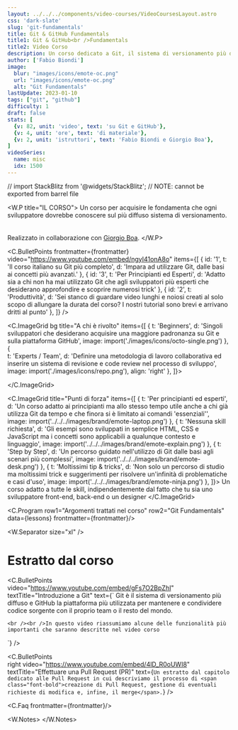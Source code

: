 ```yaml
---
layout: ../../../components/video-courses/VideoCoursesLayout.astro
css: 'dark-slate'
slug: 'git-fundamentals'
title: Git & GitHub Fundamentals
title1: Git & GitHub<br />Fundamentals 
title2: Video Corso
description: Un corso dedicato a Git, il sistema di versionamento più diffuso, e GitHub, la piattaforma più utilizzata, <span class="font-bold text-purple-400">adatto sia ai principianti che agli sviluppatori più esperti</span>.<br /><br />Sarai in grado di creare e gestire repository Git e imparerai, inoltre, a definire una metodologia di lavoro con il tuo team per portare avanti lo sviluppo dei tuoi progetti.<br /><br />Approfondiremo la gestione dei branch, lo sviluppo <span class="font-bold text-purple-400">collaborativo</span> in team con attenzione alla fase di <span class="font-bold text-purple-400">revisione tramite Pull Request</span>, gestione <span class="font-bold text-purple-400">Tag & Release</span> e comandi come <span class="font-bold text-purple-400">rebase, merge, reflog,</span> solo per citarne alcuni. 
author: ['Fabio Biondi']
image: 
  blur: "images/icons/emote-oc.png"
  url: "images/icons/emote-oc.png"
  alt: "Git Fundamentals"
lastUpdate: 2023-01-10
tags: ["git", "github"]  
difficulty: 1
draft: false
stats: [
  {v: 82, unit: 'video', text: 'su Git e GitHub'},
  {v: 4, unit: 'ore', text: 'di materiale'},
  {v: 2, unit: 'istruttori', text: 'Fabio Biondi e Giorgio Boa'},
]
videoSeries: 
  name: misc
  idx: 1500
---
```


// import StackBlitz from '@widgets/StackBlitz'; // NOTE: cannot be exported from barrel file 

<W.P title="IL CORSO">
  Un corso per acquisire le fondamenta che ogni sviluppatore dovrebbe conoscere sul più diffuso sistema di versionamento. <br /><br /> 
  <br />
  Realizzato in collaborazione con  <a href="https://www.linkedin.com/in/giorgio-boa/" target="_blank" class="link"> Giorgio Boa</a>.
</W.P>


<C.BulletPoints 
  frontmatter={frontmatter}
  video="https://www.youtube.com/embed/ngyI41onA8o"
  items={[
    { id: '1', t: 'Il corso italiano su Git più completo', d: 'Impara ad utilizzare Git, dalle basi ai concetti più avanzati.' },
    { id: '3', t: 'Per Principianti ed Esperti', d: 'Adatto sia a chi non ha mai utilizzato Git che agli sviluppatori più esperti che desiderano approfondire e scoprire numerosi trick' },
    { id: '2', t: 'Produttività', d: 'Sei stanco di guardare video lunghi e noiosi creati al solo scopo di allungare la durata del corso? I nostri tutorial sono brevi e arrivano dritti al punto' },
  ]}
/>
 



<C.ImageGrid bg title="A chi è rivolto" items={[
  { 
    t: 'Beginners', d: 'Singoli sviluppatori che desiderano acquisire una maggiore padronanza su Git e sulla piattaforma GitHub', 
    image: import('./images/icons/octo-single.png')
  },
  {  
    t: 'Experts / Team', d: 'Definire una metodologia di lavoro collaborativa ed inserire un sistema di revisione e code review nel processo di sviluppo',
    image: import('./images/icons/repo.png'),
    align: 'right'
  },
]}>


</C.ImageGrid>



<C.ImageGrid title="Punti di forza" items={[
  { 
    t: 'Per principianti ed esperti', d: 'Un corso adatto ai principianti ma allo stesso tempo utile anche a chi già utilizza Git da tempo e che finora si è limitato ai comandi \'essenziali\'', 
    image: import('../../../images/brand/emote-laptop.png')
  },
  { 
    t: 'Nessuna skill richiesta', d: 'Gli esempi sono sviluppati in semplice HTML, CSS e JavaScript ma i concetti sono applicabili a qualunque contesto e linguaggio',
    image: import('../../../images/brand/emote-explain.png')
  },
  { 
    t: 'Step by Step', d: 'Un percorso guidato nell\'utilizzo di Git dalle basi agli scenari più complessi',
    image: import('../../../images/brand/emote-desk.png')
  },
  { 
    t: 'Moltissimi tip & tricks', d: 'Non solo un percorso di studio ma moltissimi trick e suggerimenti per risolvere un\'infinità di problematiche e casi d\'uso',
    image: import('../../../images/brand/emote-ninja.png')
  },
]}>
Un corso adatto a tutte le skill, indipendentemente dal fatto che tu sia uno sviluppatore front-end, back-end o un designer
</C.ImageGrid>


<C.Program
  row1="Argomenti trattati nel corso"
  row2="Git Fundamentals"
  data={lessons} 
  frontmatter={frontmatter}/>


<W.Separator size="xl" />
<h1 class="text-center"> Estratto dal corso </h1>
<W.Separator size="md" />

<C.BulletPoints  
  video="https://www.youtube.com/embed/gFs7O2BpZhI"
  textTitle="Introduzione a Git"
  text={`
    Git è il sistema di versionamento più diffuso e GitHub la piattaforma più utilizzata per mantenere e condividere codice sorgente con il proprio team o il resto del mondo. 
    
    <br /><br />In questo video riassumiamo alcune delle funzionalità più importanti che saranno descritte nel video corso
  `}
/>

<C.BulletPoints  
  right
  video="https://www.youtube.com/embed/4lD_R0oUWI8"
  textTitle="Effettuare una Pull Request (PR)"
  text={`
    Un estratto dal capitolo dedicato alle Pull Request in cui descriviamo il processo di <span class="font-bold">creazione di Pull Request, gestione di eventuali richieste di modifica e, infine, il merge</span>.
  `}
/>



<div>
  <C.Pricing 
    frontmatter={frontmatter} 
    left={{
      title: 'Multi Licenza',
      price: {
        value: '89', currency: '€', unit: '/utente'
      },
      items: [
        'Stessi vantaggi del piano Standard',
        'Prezzo scontato per 5 o più utenti',
        'Report / Progress per singolo utente',
      ],
      button: {
        label: 'Contattami',
        link: '/contact-form?msg=Vorrei acquistare 5 licenze del corso Git Fundamentals'
      }
    }}
    center={{
      badge: 'Il più venduto!',
      title: 'Singolo Utente',
      price: {
        value: '97', currency: '€', unit: '+ iva'
      },
      items: [
        'Corso Git Fundamentals',
        '80+ video',
        '4+ ore di lezione',
        '15 gg soddisfatto o rimborsato',
      ],
      button: {
        label: 'PROCEDI',
        link: 'https://fabiobiondi.teachable.com/purchase?product_id=4560566',
        target: '_blank'
      }
    }}
  />
</div>

<C.Faq frontmatter={frontmatter}/>


<W.Notes>
</W.Notes>
